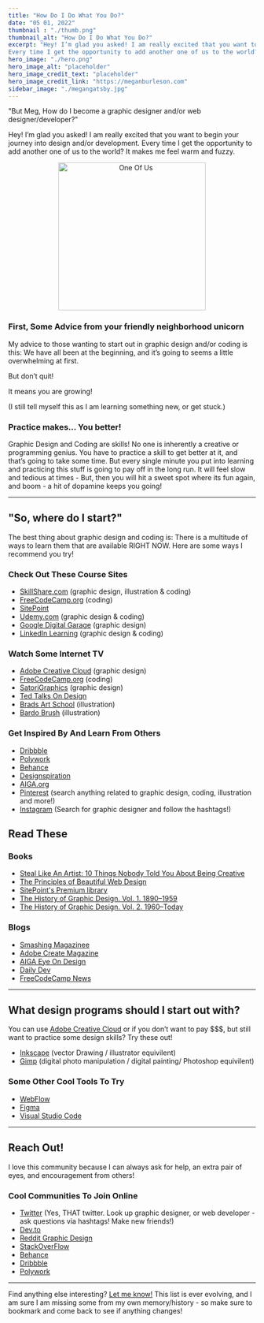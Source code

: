 ```yaml
---
title: "How Do I Do What You Do?"
date: "05 01, 2022"
thumbnail : "./thumb.png"
thumbnail_alt: "How Do I Do What You Do?"
excerpt: "Hey! I’m glad you asked! I am really excited that you want to begin your journey into design and/or development. 
Every time I get the opportunity to add another one of us to the world? It makes me feel warm and fuzzy."
hero_image: "./hero.png"
hero_image_alt: "placeholder"
hero_image_credit_text: "placeholder"
hero_image_credit_link: "https://meganburleson.com"
sidebar_image: "./megangatsby.jpg"
---
```



"But Meg, How do I become a graphic designer and/or web designer/developer?"

Hey! I’m glad you asked! I am really excited that you want to begin your journey into design and/or development. 
Every time I get the opportunity to add another one of us to the world? It makes me feel warm and fuzzy.


<center><img src={imageOneOfUs} alt="One Of Us" width="300px" /></center>


### First, Some Advice from your friendly neighborhood unicorn

My advice to those wanting to start out in graphic design and/or coding is this: We have all been at the beginning, and it’s going to seems a little overwhelming at first. 

But don’t quit! 

It means you are growing! 

(I still tell myself this as I am learning something new, or get stuck.)

### Practice makes... You better!

Graphic Design and Coding are skills! 
No one is inherently a creative or programming genius. 
You have to practice a skill to get better at it, and that’s going to take some time.
But every single minute you put into learning and practicing this stuff is going to pay off in the long run. It will feel slow and tedious at times - But, then you will hit a sweet spot where its fun again, and boom - a hit of dopamine keeps you going!

***

## "So, where do I start?"

The best thing about graphic design and coding is: There is a multitude of ways to learn them that are available RIGHT NOW. Here are some ways I recommend you try!

### Check Out These Course Sites

* [SkillShare.com](https://skl.sh/3vUl1kA) (graphic design, illustration & coding)
* [FreeCodeCamp.org](https://www.freecodecamp.org/) (coding)
* [SitePoint](https://www.sitepoint.com/)
* [Udemy.com](https://www.udemy.com/) (graphic design & coding)
* [Google Digital Garage](https://learndigital.withgoogle.com/digitalgarage/course/fundamentals-graphic-design) (graphic design)
* [LinkedIn Learning](https://www.linkedin.com/learning) (graphic design & coding)

### Watch Some Internet TV

* [Adobe Creative Cloud](https://www.youtube.com/c/AdobeCreativeCloud) (graphic design)
* [FreeCodeCamp.org](https://www.youtube.com/c/Freecodecamp) (coding)
* [SatoriGraphics](https://www.youtube.com/playlist?list=PL-c9Rq56P4KkVJdnL3YVesRGP-MLkzgme) (graphic design)
* [Ted Talks On Design](https://www.ted.com/topics/design)
* [Brads Art School](https://www.youtube.com/channel/UClX5lGGHeZ7OILb1ozSNtOg) (illustration)
* [Bardo Brush](https://www.youtube.com/c/BardotBrush) (illustration)

### Get Inspired By And Learn From Others

* [Dribbble](https://dribbble.com/)
* [Polywork](https://www.polywork.com/home)
* [Behance](https://www.behance.net/)
* [Designspiration](https://www.designspiration.com/)
* [AIGA.org](https://www.aiga.org/)
* [Pinterest](https://www.pinterest.com/search/pins/?q=graphic%20design&rs=typed&term_meta[]=graphic%7Ctyped&term_meta[]=design%7Ctyped) (search anything related to graphic design, coding, illustration and more!)
* [Instagram](https://www.instagram.com/) (Search for graphic designer and follow the hashtags!)

## Read These

### Books

* [Steal Like An Artist: 10 Things Nobody Told You About Being Creative](https://amzn.to/3vr1rxx)
* [The Principles of Beautiful Web Design](https://amzn.to/39Jf1nw)
* [SitePoint's Premium library](https://www.sitepoint.com/premium/library/)
* [The History of Graphic Design. Vol. 1. 1890–1959](https://amzn.to/3y1sa5p)
* [The History of Graphic Design. Vol. 2. 1960–Today](https://amzn.to/3F1Sfmf)

### Blogs
* [Smashing Magazinee](https://www.smashingmagazine.com/)
* [Adobe Create Magazine](https://creativecloud.adobe.com/cc/discover/)
* [AIGA Eye On Design](https://eyeondesign.aiga.org/)
* [Daily Dev](https://daily.dev/)
* [FreeCodeCamp News](https://www.freecodecamp.org/news)


***

## What design programs should I start out with?

You can use [Adobe Creative Cloud](https://www.adobe.com/creativecloud.html) or if you don’t want to pay $$$, but still want to practice some design skills? Try these out!

* [Inkscape](https://inkscape.org/) (vector Drawing / illustrator equivilent)
* [Gimp](https://www.gimp.org/) (digital photo manipulation / digital painting/ Photoshop equivilent)

### Some Other Cool Tools To Try

* [WebFlow](https://webflow.com/)
* [Figma](https://www.figma.com/)
* [Visual Studio Code](https://code.visualstudio.com/)

***

## Reach Out!

I love this community because I can always ask for help, an extra pair of eyes, and encouragement from others!

### Cool Communities To Join Online

* [Twitter](https://Twitter.com) (Yes, THAT twitter. Look up graphic designer, or web developer - ask questions via hashtags! Make new friends!)
* [Dev.to](https://dev.to/)
* [Reddit Graphic Design](https://www.reddit.com/r/graphic_design/)
* [StackOverFlow](https://stackoverflow.com/)
* [Behance](https://www.behance.net/)
* [Dribbble](https://dribbble.com/)
* [Polywork](https://www.polywork.com/home)

***

Find anything else interesting? [Let me know!](/contact) This list is ever evolving, and I am sure I am missing some from my own memory/history - so make sure to bookmark and come back to see if anything changes!
